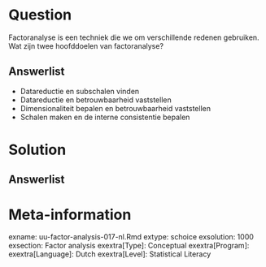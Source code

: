 Question
========
  
Factoranalyse is een techniek die we om verschillende redenen gebruiken. Wat zijn twee hoofddoelen van factoranalyse?


Answerlist
----------
* Datareductie en subschalen vinden
* Datareductie en betrouwbaarheid vaststellen
* Dimensionaliteit bepalen en betrouwbaarheid vaststellen
* Schalen maken en de interne consistentie bepalen

Solution
========
  

Answerlist
----------



Meta-information
================
exname: uu-factor-analysis-017-nl.Rmd
extype: schoice
exsolution: 1000
exsection: Factor analysis
exextra[Type]: Conceptual
exextra[Program]: 
exextra[Language]: Dutch
exextra[Level]: Statistical Literacy

